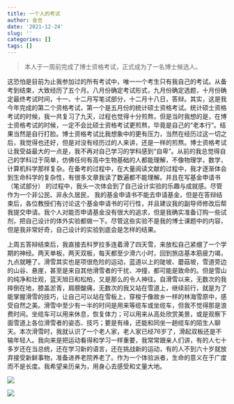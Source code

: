 ```yaml
---
title: 一个人的考试
author: 金吉
date: '2021-12-24'
slug: ''
categories: []
tags: []
---
```



> 本人于一周前完成了博士资格考试，正式成为了一名博士候选人。

这恐怕是目前为止我参加过的所有考试中，唯一一个考生只有我自己的考试。从备考到结束，大致经历了五个月。八月份确定考试形式，九月份确定选题，十月份确定最终考试时间，十一、十二月写笔试部分，十二月十八日，答辩。其实，这是我今年完成的第二个资格考试，第一个是五月份的统计硕士资格考试。统计硕士资格考试的时候，我一共复习了九天，过程也觉得十分煎熬，但是当时我想的是，在博士资格考试的时候，一定不会比硕士资格考试更煎熬，毕竟是自己的“老本行”。结果当然是自行打脸。博士资格考试比我想象中的更有压力，当然在经历过这一切之后，我觉得也还好，但是对没有经历过的人来讲，还是一样的煎熬。博士资格考试让我受益最大的一点是，我不再对自己学习的学科感到“自卑”。从前的我总觉得自己的学科过于简单，仿佛任何有高中生物基础的人都能理解，不像物理学，数学，计算机科学那样复杂。在备考的过程中，在大量阅读文献的过程中，我才逐渐体会到生命科学的复杂性，有很多文章我读了数遍都不能理解。并且在写基金申请书（笔试部分） 的过程中，我头一次体会到了自己设计实验的乐趣与成就感。尽管作为一个非公民、非永久居民， 我的基金申请书不能去申请基金，但是在答辩结束后，各位教授们有讨论这个基金申请书的可行性，并且建议我的副导师修改后帮我提交申请。我个人对能否申请基金没有很大的追求，但是我确实准备订购一些试剂，把自己设计的体外实验都做一下。尽管这些实验不是我的博士课题中的内容，但是我非常好奇，自己设计的实验到底会是怎样的结果。

上周五答辩结束后，我直接去科罗拉多连着滑了四天雪，来放松自己紧绷了一个学期的神经。两天单板，两天双板，每天都至少滑六小时，回到旅店基本筋疲力竭，九点就睡了。滑雪其实也是项很危险的运动，蓝道以上的陡坡、蘑菇坡，雪道旁边的山谷、悬崖，甚至是来自其他滑雪者的干扰、冲撞，都可能是致命的。但是雪山的纯净和壮观，蓝天旭日和松柏，又是那么的令人神往。自滑雪以来，无数次的我摔倒在地，膝盖淤青，肩膀酸痛，无数次的我又站在雪道上，继续前行，就是为了能掌握滑雪的技巧，让自己可以站在雪板上，穿梭于像故乡一样的林海雪原中，感受自然之美。滑雪中至少有一半的时间是用来等缆车或坐缆车，但我不觉得那是浪费时间。坐缆车可以用来休息，恢复体力；可以用来从高处欣赏美景，或是观察下面雪道上各位滑雪者的姿态、技巧；要是有缘，还能和同坐一趟缆车的陌生人聊天。本次滑雪时，我就认识了一个老人家，老人家已经76岁了，滑起双板还是不输年轻人。我向来是把运动看得和学习一样重要，我常常跟亲人们讲，有的人七十多岁还在当总统，还在学习新的语言，还在挑战新的运动，有的人不到六十岁就放弃接受新鲜事物，准备进养老院养老了。作为一个体验派者，生命的意义在于广度而不是长度。我希望亲历亲为，用身心去感受和丈量大地。

![](https://raw.githubusercontent.com/JinjiPang/jinji/main/pictures/snowboard.jpg)

![](images/ski.jpg)





